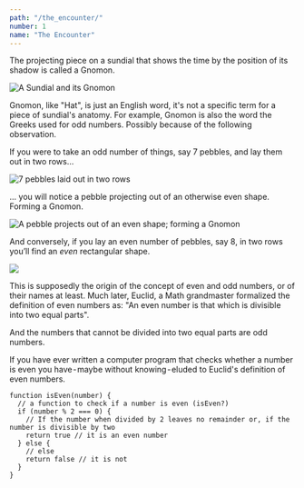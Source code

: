 ```yaml
---
path: "/the_encounter/"
number: 1
name: "The Encounter"
---
```


The projecting piece on a sundial that shows the time by the position of its shadow is called a Gnomon.

![A Sundial and its Gnomon](1.png)

Gnomon, like "Hat", is just an English word, it's not a specific term for a piece
of sundial's anatomy. For example, Gnomon is also the word the Greeks used for odd
numbers. Possibly because of the following observation.

If you were to take an odd number of things, say 7 pebbles, and lay them out in two rows…

![7 pebbles laid out in two rows](2.png)

... you will notice a pebble projecting out of an otherwise even shape. Forming a Gnomon.

![A pebble projects out of an even shape; forming a Gnomon](3.png)

And conversely, if you lay an even number of pebbles, say 8, in two rows you’ll find an _even_ rectangular shape.

![](4.png)

This is supposedly the origin of the concept of even and odd numbers, or of their names at least.
Much later, Euclid, a Math grandmaster formalized the definition of even numbers as: "An even number is that which is divisible into two equal parts".

And the numbers that cannot be divided into two equal parts are odd numbers.

If you have ever written a computer program that checks whether a number is even you have - maybe without knowing - eluded to Euclid's definition of even numbers.

```javascript{1}
function isEven(number) {
  // a function to check if a number is even (isEven?)
  if (number % 2 === 0) {
    // If the number when divided by 2 leaves no remainder or, if the number is divisible by two
    return true // it is an even number
  } else {
    // else
    return false // it is not
  }
}
```
